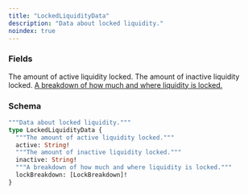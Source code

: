 ```yaml
---
title: "LockedLiquidityData"
description: "Data about locked liquidity."
noindex: true
---
```


### Fields

<ResponseField name="active" type="String!" required>
  The amount of active liquidity locked.
</ResponseField>

<ResponseField name="inactive" type="String!" required>
  The amount of inactive liquidity locked.
</ResponseField>

<a href="/api-reference/types/lockbreakdown">
  <ResponseField name="lockBreakdown" type="[LockBreakdown]!" required>
    A breakdown of how much and where liquidity is locked.
  </ResponseField>
</a>

### Schema


```graphql 
"""Data about locked liquidity."""
type LockedLiquidityData {
  """The amount of active liquidity locked."""
  active: String!
  """The amount of inactive liquidity locked."""
  inactive: String!
  """A breakdown of how much and where liquidity is locked."""
  lockBreakdown: [LockBreakdown]!
}
```
